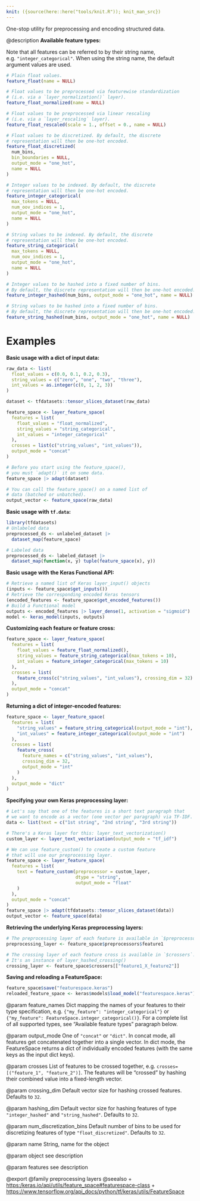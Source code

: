 ```yaml
---
knit: ({source(here::here("tools/knit.R")); knit_man_src})
---
```

One-stop utility for preprocessing and encoding structured data.

@description
**Available feature types:**

Note that all features can be referred to by their string name,
e.g. `"integer_categorical"`. When using the string name, the default
argument values are used.

```r
# Plain float values.
feature_float(name = NULL)

# Float values to be preprocessed via featurewise standardization
# (i.e. via a `layer_normalization()` layer).
feature_float_normalized(name = NULL)

# Float values to be preprocessed via linear rescaling
# (i.e. via a `layer_rescaling` layer).
feature_float_rescaled(scale = 1., offset = 0., name = NULL)

# Float values to be discretized. By default, the discrete
# representation will then be one-hot encoded.
feature_float_discretized(
  num_bins,
  bin_boundaries = NULL,
  output_mode = "one_hot",
  name = NULL
)

# Integer values to be indexed. By default, the discrete
# representation will then be one-hot encoded.
feature_integer_categorical(
  max_tokens = NULL,
  num_oov_indices = 1,
  output_mode = "one_hot",
  name = NULL
)

# String values to be indexed. By default, the discrete
# representation will then be one-hot encoded.
feature_string_categorical(
  max_tokens = NULL,
  num_oov_indices = 1,
  output_mode = "one_hot",
  name = NULL
)

# Integer values to be hashed into a fixed number of bins.
# By default, the discrete representation will then be one-hot encoded.
feature_integer_hashed(num_bins, output_mode = "one_hot", name = NULL)

# String values to be hashed into a fixed number of bins.
# By default, the discrete representation will then be one-hot encoded.
feature_string_hashed(num_bins, output_mode = "one_hot", name = NULL)
```
# Examples
**Basic usage with a dict of input data:**

```r
raw_data <- list(
  float_values = c(0.0, 0.1, 0.2, 0.3),
  string_values = c("zero", "one", "two", "three"),
  int_values = as.integer(c(0, 1, 2, 3))
)

dataset <- tfdatasets::tensor_slices_dataset(raw_data)

feature_space <- layer_feature_space(
  features = list(
    float_values = "float_normalized",
    string_values = "string_categorical",
    int_values = "integer_categorical"
  ),
  crosses = list(c("string_values", "int_values")),
  output_mode = "concat"
)

# Before you start using the feature_space(),
# you must `adapt()` it on some data.
feature_space |> adapt(dataset)

# You can call the feature_space() on a named list of
# data (batched or unbatched).
output_vector <- feature_space(raw_data)
```

**Basic usage with `tf.data`:**

```r
library(tfdatasets)
# Unlabeled data
preprocessed_ds <- unlabeled_dataset |>
  dataset_map(feature_space)

# Labeled data
preprocessed_ds <- labeled_dataset |>
  dataset_map(function(x, y) tuple(feature_space(x), y))
```

**Basic usage with the Keras Functional API:**

```r
# Retrieve a named list of Keras layer_input() objects
(inputs <- feature_space$get_inputs())
# Retrieve the corresponding encoded Keras tensors
(encoded_features <- feature_space$get_encoded_features())
# Build a Functional model
outputs <- encoded_features |> layer_dense(1, activation = "sigmoid")
model <- keras_model(inputs, outputs)
```

**Customizing each feature or feature cross:**

```r
feature_space <- layer_feature_space(
  features = list(
    float_values = feature_float_normalized(),
    string_values = feature_string_categorical(max_tokens = 10),
    int_values = feature_integer_categorical(max_tokens = 10)
  ),
  crosses = list(
    feature_cross(c("string_values", "int_values"), crossing_dim = 32)
  ),
  output_mode = "concat"
)
```

**Returning a dict of integer-encoded features:**

```r
feature_space <- layer_feature_space(
  features = list(
    "string_values" = feature_string_categorical(output_mode = "int"),
    "int_values" = feature_integer_categorical(output_mode = "int")
  ),
  crosses = list(
    feature_cross(
      feature_names = c("string_values", "int_values"),
      crossing_dim = 32,
      output_mode = "int"
    )
  ),
  output_mode = "dict"
)
```

**Specifying your own Keras preprocessing layer:**

```r
# Let's say that one of the features is a short text paragraph that
# we want to encode as a vector (one vector per paragraph) via TF-IDF.
data <- list(text = c("1st string", "2nd string", "3rd string"))

# There's a Keras layer for this: layer_text_vectorization()
custom_layer <- layer_text_vectorization(output_mode = "tf_idf")

# We can use feature_custom() to create a custom feature
# that will use our preprocessing layer.
feature_space <- layer_feature_space(
  features = list(
    text = feature_custom(preprocessor = custom_layer,
                          dtype = "string",
                          output_mode = "float"
    )
  ),
  output_mode = "concat"
)
feature_space |> adapt(tfdatasets::tensor_slices_dataset(data))
output_vector <- feature_space(data)
```

**Retrieving the underlying Keras preprocessing layers:**

```r
# The preprocessing layer of each feature is available in `$preprocessors`.
preprocessing_layer <- feature_space$preprocessors$feature1

# The crossing layer of each feature cross is available in `$crossers`.
# It's an instance of layer_hashed_crossing()
crossing_layer <- feature_space$crossers[["feature1_X_feature2"]]
```

**Saving and reloading a FeatureSpace:**

```r
feature_space$save("featurespace.keras")
reloaded_feature_space <- keras$models$load_model("featurespace.keras")
```

@param feature_names
Dict mapping the names of your features to their
type specification, e.g. `{"my_feature": "integer_categorical"}`
or `{"my_feature": FeatureSpace.integer_categorical()}`.
For a complete list of all supported types, see
"Available feature types" paragraph below.

@param output_mode
One of `"concat"` or `"dict"`. In concat mode, all
features get concatenated together into a single vector.
In dict mode, the FeatureSpace returns a dict of individually
encoded features (with the same keys as the input dict keys).

@param crosses
List of features to be crossed together, e.g.
`crosses=[("feature_1", "feature_2")]`. The features will be
"crossed" by hashing their combined value into
a fixed-length vector.

@param crossing_dim
Default vector size for hashing crossed features.
Defaults to `32`.

@param hashing_dim
Default vector size for hashing features of type
`"integer_hashed"` and `"string_hashed"`. Defaults to `32`.

@param num_discretization_bins
Default number of bins to be used for
discretizing features of type `"float_discretized"`.
Defaults to `32`.

@param name
String, name for the object

@param object
see description

@param features
see description

@export
@family preprocessing layers
@seealso
+ <https:/keras.io/api/utils/feature_space#featurespace-class>
+ <https://www.tensorflow.org/api_docs/python/tf/keras/utils/FeatureSpace>
